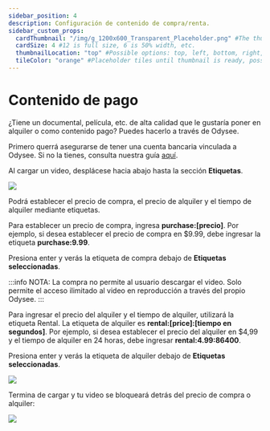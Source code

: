 ```yaml
---
sidebar_position: 4
description: Configuración de contenido de compra/renta.
sidebar_custom_props:
  cardThumbnail: "/img/g_1200x600_Transparent_Placeholder.png" #The thumbnail on the category card.
  cardSize: 4 #12 is full size, 6 is 50% width, etc.
  thumbnailLocation: "top" #Possible options: top, left, bottom, right, none
  tileColor: "orange" #Placeholder tiles until thumbnail is ready, possible options: blue, cream, darkpurple, lightpurple, mauve, orange, pink, none
---
```


# Contenido de pago

¿Tiene un documental, película, etc. de alta calidad que le gustaría poner en alquiler o como contenido pago? Puedes hacerlo a través de Odysee.

Primero querrá asegurarse de tener una cuenta bancaria vinculada a Odysee. Si no la tienes, consulta nuestra guía [aquí](https://help.odysee.tv/es/category-basics/bankaccount).

Al cargar un video, desplácese hacia abajo hasta la sección **Etiquetas**.

![](/img/en/paywall1.png)

Podrá establecer el precio de compra, el precio de alquiler y el tiempo de alquiler mediante etiquetas.

Para establecer un precio de compra, ingresa **purchase:[precio]**. Por ejemplo, si desea establecer el precio de compra en $9.99, debe ingresar la etiqueta **purchase:9.99**.

Presiona enter y verás la etiqueta de compra debajo de **Etiquetas seleccionadas**.

:::info NOTA:
La compra no permite al usuario descargar el video. Solo permite el acceso ilimitado al video en reproducción a través del propio Odysee.
:::

Para ingresar el precio del alquiler y el tiempo de alquiler, utilizará la etiqueta Rental. La etiqueta de alquiler es **rental:[price]:[tiempo en segundos]**. Por ejemplo, si desea establecer el precio del alquiler en $4,99 y el tiempo de alquiler en 24 horas, debe ingresar **rental:4.99:86400**.

Presiona enter y verás la etiqueta de alquiler debajo de **Etiquetas seleccionadas**.

![](/img/en/paywall2.png)

Termina de cargar y tu video se bloqueará detrás del precio de compra o alquiler:

![](/img/en/paywall3.png)
